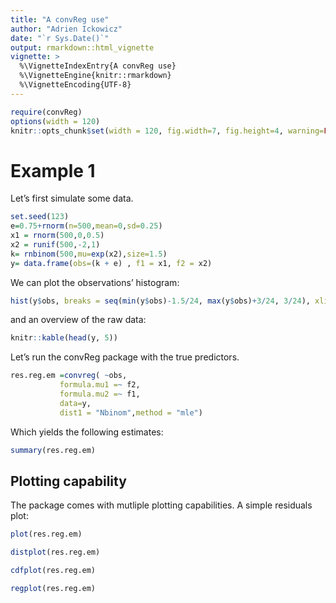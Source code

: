 ```yaml
---
title: "A convReg use"
author: "Adrien Ickowicz"
date: "`r Sys.Date()`"
output: rmarkdown::html_vignette
vignette: >
  %\VignetteIndexEntry{A convReg use}
  %\VignetteEngine{knitr::rmarkdown}
  %\VignetteEncoding{UTF-8}
---
```


```r
require(convReg)
options(width = 120)
knitr::opts_chunk$set(width = 120, fig.width=7, fig.height=4, warning=FALSE, message=FALSE)
```

# Example 1

Let's first simulate some data.

```r
set.seed(123)
e=0.75+rnorm(n=500,mean=0,sd=0.25)
x1 = rnorm(500,0,0.5)
x2 = runif(500,-2,1)
k= rnbinom(500,mu=exp(x2),size=1.5)
y= data.frame(obs=(k + e) , f1 = x1, f2 = x2)
```

We can plot the observations' histogram:

```r
hist(y$obs, breaks = seq(min(y$obs)-1.5/24, max(y$obs)+3/24, 3/24), xlim = c(0,14))
```

and an overview of the raw data:
 
```r
knitr::kable(head(y, 5))
```

Let's run the convReg package with the true predictors.

```r
res.reg.em =convreg( ~obs,
           formula.mu1 =~ f2,
           formula.mu2 =~ f1,
           data=y,
           dist1 = "Nbinom",method = "mle")
```

Which yields the following estimates:

```r
summary(res.reg.em)
```

## Plotting capability

The package comes with mutliple plotting capabilities. A simple residuals plot:

```r
plot(res.reg.em)
```

```r
distplot(res.reg.em)
```

```r
cdfplot(res.reg.em)
```

```r
regplot(res.reg.em)
```
